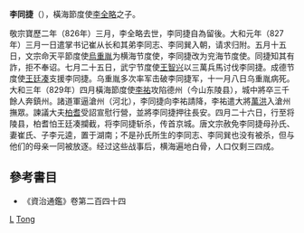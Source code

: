 {{Infobox_Person
| name =李同捷
|image=
| caption=
|box_width=170px
|occupation= 軍人
| period = 9世紀
|birth_name=
| other_names =
| Sex =男
|birth_date=?
|birth_place=橫海
|death_date= 829年
|death_place=将陵县
| nationality =唐朝
| residence =
| party =
| religion =
| spouse = 
| relatives =父 [[李全略|李全略]]<br>母 孙夫人<br>弟 [[李同志|李同志]]、[[李同巽|李同巽]]<br>妻 崔夫人<br>子 [[李元逵|李元逵]]
| educate =
| past =兖海节度使<br>叛亂軍首
| work =李同捷之亂
| award = 
}}
'''李同捷'''（{{bd|？||829年|catIdx=L}}），橫海節度使[[李全略|李全略]]之子。

敬宗寶歷二年（826年）三月，李全略去世，李同捷自為留後。大和元年（827年）三月一日遣掌书记崔从长和其弟李同志、李同巽入朝，请求归附。五月十五日，文宗命天平節度使[[烏重胤|烏重胤]]为横海节度使，李同捷改为兖海节度使。同捷知其有詐，拒不奉诏。七月二十五日，武宁节度使[[王智兴|王智兴]]以三萬兵馬讨伐李同捷。成德节度使[[王廷凑|王廷凑]]支援李同捷。乌重胤多次率军击破李同捷军，十一月八日乌重胤病死。大和三年（829年）四月橫海節度使[[李祐|李祐]]攻陷德州（今山东陵县），城中將卒三千餘人奔鎮州。諸道軍逼滄州（河北），李同捷向李祐請降，李祐遣大將[[萬洪|萬洪]]入滄州撫眾。諫議大夫[[柏耆|柏耆]]受詔宣慰行營，並將李同捷押往長安。四月二十六日，行至将陵县，柏耆怕王廷凑攔截，将李同捷斩杀，传首京城。唐文宗赦免李同捷母孙氏、妻崔氏、子李元逵，置于湖南；不是孙氏所生的李同志、李同巽也没有被杀，但与他们的母亲一同被放逐。经过这些战事后，横海遍地白骨，人口仅剩三四成。

==參考書目==
* 《資治通鑑》卷第二百四十四

[[Category:兗海節度使|L]]
[[Category:李姓|Tong]]